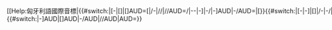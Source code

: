 <includeonly><span class="IPA" style="white-space:nowrap">[[Help:匈牙利語國際音標|{{#switch:{{{1}}}|[-|[]|[]AUD=[|/-|//|//AUD=/|--|-]|-/|-]AUD|-/AUD=|[}}{{#switch:{{{1|}}}|[-|-]|[]|/-|-/|//|--|-]AUD|[]AUD|-/AUD|//AUD|AUD=|{{c-hu|{{{1}}}}}}}{{#if:{{{2|}}}|{{#switch:{{{1|}}}|-]AUD|[]AUD|-/AUD|//AUD|AUD=|{{c-hu|{{{2|}}}}}}}}}{{#if:{{{3|}}}|{{c-hu|{{{3}}}}}}}{{#if:{{{4|}}}|{{c-hu|{{{4}}}}}}}{{#if:{{{5|}}}|{{c-hu|{{{5}}}}}}}{{#if:{{{6|}}}|{{c-hu|{{{6}}}}}}}{{#if:{{{7|}}}|{{c-hu|{{{7}}}}}}}{{#if:{{{8|}}}|{{c-hu|{{{8}}}}}}}{{#if:{{{9|}}}|{{c-hu|{{{9}}}}}}}{{#if:{{{10|}}}|{{c-hu|{{{10}}}}}}}{{#if:{{{11|}}}|{{c-hu|{{{11}}}}}}}{{#if:{{{12|}}}|{{c-hu|{{{12}}}}}}}{{#if:{{{13|}}}|{{c-hu|{{{13}}}}}}}{{#if:{{{14|}}}|{{c-hu|{{{14}}}}}}}{{#if:{{{15|}}}|{{c-hu|{{{15}}}}}}}{{#if:{{{16|}}}|{{c-hu|{{{16}}}}}}}{{#if:{{{17|}}}|{{c-hu|{{{17}}}}}}}{{#if:{{{18|}}}|{{c-hu|{{{18}}}}}}}{{#if:{{{19|}}}|{{c-hu|{{{19}}}}}}}{{#if:{{{20|}}}|{{c-hu|{{{20}}}}}}}{{#if:{{{21|}}}|{{c-hu|{{{21}}}}}}}{{#if:{{{22|}}}|{{c-hu|{{{22}}}}}}}{{#if:{{{23|}}}|{{c-hu|{{{23}}}}}}}{{#if:{{{24|}}}|{{c-hu|{{{24}}}}}}}{{#if:{{{25|}}}|{{c-hu|{{{25}}}}}}}{{#if:{{{26|}}}|{{c-hu|{{{26}}}}}}}{{#if:{{{27|}}}|{{c-hu|{{{27}}}}}}}{{#if:{{{28|}}}|{{c-hu|{{{28}}}}}}}{{#if:{{{29|}}}|{{c-hu|{{{29}}}}}}}{{#if:{{{30|}}}|{{c-hu|{{{30}}}}}}}{{#if:{{{31|}}}|{{c-hu|{{{31}}}}}}}{{#if:{{{32|}}}|{{c-hu|{{{32}}}}}}}{{#if:{{{33|}}}|{{c-hu|{{{33}}}}}}}{{#switch:{{{1}}}|-]|[]|-]AUD|[]AUD=]|-/|//|\/AUD|//AUD=/|--|[-|/-=|]}}]]</span>{{#switch:{{{1}}}|-]AUD|[]AUD|-/AUD|//AUD|AUD={{IPA audio link|{{{2}}} }}}}</includeonly><noinclude>
{{documentation}}
</noinclude>